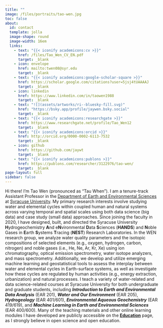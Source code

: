 ```yaml
---
title: ""
image: /files/portraits/tao-wen.jpg
toc: false
about: 
  id: contact
  template: jolla
  image-shape: round
  image-width: 16em
  links:
    - text: "{{< iconify academicons:cv >}}"
      href: /files/Tao_Wen_CV_EN.pdf
      target: _blank
    - icon: envelope
      href: mailto:twen08@syr.edu
      target: _blank
    - text: "{{< iconify academicons:google-scholar-square >}}"
      href: https://scholar.google.com/citations?user=5jsj4tUAAAAJ
      target: _blank
    - icon: linkedin
      href: https://www.linkedin.com/in/taowen1988
      target: _blank
    - text: "![](assets/artworks/ri--bluesky-fill.svg)"
      href: "https://bsky.app/profile/jaywen.bsky.social"
      target: _blank
    - text: "{{< iconify academicons:researchgate >}}"
      href: https://www.researchgate.net/profile/Tao_Wen12
      target: _blank
    - text: "{{< iconify academicons:orcid >}}"
      href: http://orcid.org/0000-0002-6113-7532
      target: _blank
    - icon: github
      href: https://github.com/jaywt
      target: _blank
    - text: "{{< iconify academicons:publons >}}"
      href: https://publons.com/researcher/3122976/tao-wen/
      target: _blank
page-layout: full
sidebar: false
---
```


Hi there! I'm Tao Wen (pronounced as "Tau When"). I am a tenure-track Assistant Professor in the [Department of Earth and Environmental Sciences](https://artsandsciences.syracuse.edu/earth-sciences-department/){target="_blank"} at [Syracuse University](https://www.syracuse.edu){target="_blank"}. My primary research interests involve studying water and elemental cycles within coupled human and natural systems across varying temporal and spatial scales using both data science (big data) and case study (small data) approaches. Since joining the faculty in 2020, I have designed, built, and directed the Syracuse University **H**ydrogeochemistry **A**nd e**N**vironmental **D**ata **S**ciences (**HANDS**) and **N**oble Gases in **E**arth **S**ystems **T**racing (**NEST**) Research Laboratories. In the WEN research group, we analyze water quality parameters and the isotopic compositions of selected elements (e.g., oxygen, hydrogen, carbon, nitrogen) and noble gases (i.e., He, Ne, Ar, Kr, Xe) using ion chromatography, optical emission spectrometry, water isotope analyzers, and mass spectrometry. Additionally, we develop and utilize emerging machine learning and geostatistical tools to assess the interplay between water and elemental cycles in Earth-surface systems, as well as investigate how these cycles are regulated by human activities (e.g., energy extraction, urbanization) and natural processes. I teach a variety of water-related and data science-related courses at Syracuse University for both undergraduate and graduate students, including ***Introduction to Earth and Environmental Data Analysis*** (EAR 201), ***Water and Our Environment*** (EAR 205), ***Hydrogeology*** (EAR 401/601), ***Environmental Aqueous Geochemistry*** (EAR 419/619), and ***Machine Learning in Earth and Environmental Sciences*** (EAR 400/600). Many of the teaching materials and other online learning modules I have developed are publicly accessible on the [**Education**](/education.qmd) page, as I strongly believe in open science and open education.



